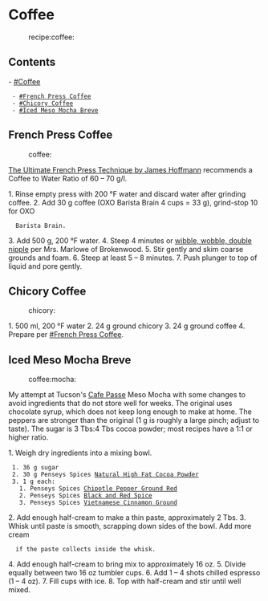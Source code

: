 = Coffee =
:recipe:coffee:

== Contents ==
- [[#Coffee]]
  - [[#French Press Coffee]]
  - [[#Chicory Coffee]]
  - [[#Iced Meso Mocha Breve]]

== French Press Coffee ==
:coffee:

[[https://youtu.be/st571DYYTR8|The Ultimate French Press Technique by James Hoffmann]]
recommends a Coffee to Water Ratio of 60 – 70 g/l.

1. Rinse empty press with 200 °F water and discard water after grinding coffee.
2. Add 30 g coffee (OXO Barista Brain 4 cups = 33 g), grind-stop 10 for OXO
   Barista Brain.
3. Add 500 g, 200 °F water.
4. Steep 4 minutes or [[https://youtu.be/Y8cbxTumzvg|wibble, wobble, double nipple]] per Mrs. Marlowe of Brokenwood.
5. Stir gently and skim coarse grounds and foam.
6. Steep at least 5 – 8 minutes.
7. Push plunger to top of liquid and pore gently.

== Chicory Coffee ==
:chicory:

1. 500 ml, 200 °F water
2. 24 g ground chicory
3. 24 g ground coffee
4. Prepare per [[#French Press Coffee]].

== Iced Meso Mocha Breve ==
:coffee:mocha:

My attempt at Tucson's [[https://www.cafepassetucson.com/|Cafe Passe]] Meso
Mocha with some changes to avoid ingredients that do not store well for weeks.
The original uses chocolate syrup, which does not keep long enough to make at
home.  The peppers are stronger than the original (1 g is roughly a large
pinch; adjust to taste). The sugar is 3 Tbs:4 Tbs cocoa powder; most recipes
have a 1:1 or higher ratio.

1. Weigh dry ingredients into a mixing bowl.
  1. 36 g sugar
  2. 30 g Penseys Spices [[https://www.penzeys.com/online-catalog/natural-cocoa-powder/c-24/p-913/pd-s|Natural High Fat Cocoa Powder]]
  3. 1 g each:
    1. Penseys Spices [[https://www.penzeys.com/online-catalog/chipotle-pepper-ground-red/c-24/p-866/pd-s|Chipotle Pepper Ground Red]]
    2. Penseys Spices [[https://www.penzeys.com/online-catalog/black-and-red-spice/c-24/p-25/pd-s|Black and Red Spice]]
    3. Penseys Spices [[https://www.penzeys.com/online-catalog/vietnamese-cinnamon-ground/c-24/p-955/pd-s|Vietnamese Cinnamon Ground]]
2. Add enough half-cream to make a thin paste, approximately 2 Tbs.
3. Whisk until paste is smooth, scrapping down sides of the bowl. Add more cream
   if the paste collects inside the whisk.
4. Add enough half-cream to bring mix to approximately 16 oz.
5. Divide equally between two 16 oz tumbler cups.
6. Add 1 – 4 shots chilled espresso (1 – 4 oz).
7. Fill cups with ice.
8. Top with half-cream and stir until well mixed.
